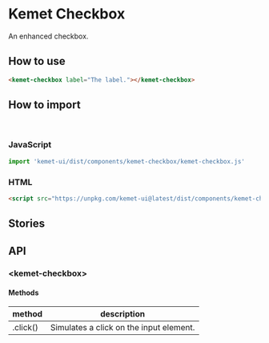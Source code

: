 
<Meta title="Components/Checkbox" component="kemet-checkbox" />

# Kemet Checkbox

An enhanced checkbox.


## How to use

```html
<kemet-checkbox label="The label."></kemet-checkbox>
```

## How to import

<br />

### JavaScript
```javascript
import 'kemet-ui/dist/components/kemet-checkbox/kemet-checkbox.js'
```

### HTML
```html
<script src="https://unpkg.com/kemet-ui@latest/dist/components/kemet-checkbox/kemet-checkbox.js" type="module"></script>
```

## Stories

<Canvas>
  <Story name="Standard" story={stories.Standard} />
</Canvas>

<ArgsTable story="Standard" />

## API

### &lt;kemet-checkbox&gt;

<ArgsTable of="kemet-checkbox" />

#### Methods

| method     | description                              |
| ---------- | ---------------------------------------- |
| .click()   | Simulates a click on the input element.  |


